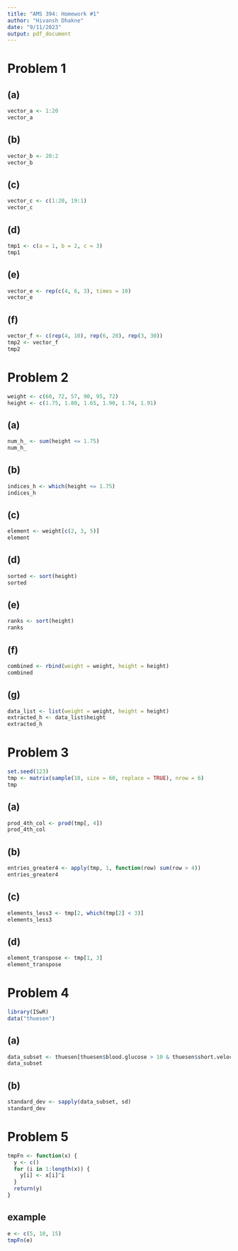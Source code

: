 ---
title: "AMS 394: Homework #1"
author: "Hivansh Dhakne"
date: "9/11/2023"
output: pdf_document
---

# Problem 1
## (a)
```{r}
vector_a <- 1:20
vector_a
```
## (b)
```{r}
vector_b <- 20:2
vector_b
```
## (c)
```{r}
vector_c <- c(1:20, 19:1)
vector_c
```
## (d)
```{r}
tmp1 <- c(a = 1, b = 2, c = 3)
tmp1
```
## (e)
```{r}
vector_e <- rep(c(4, 6, 3), times = 10)
vector_e
```
## (f) 
```{r}
vector_f <- c(rep(4, 10), rep(6, 20), rep(3, 30))
tmp2 <- vector_f
tmp2
```


# Problem 2
```{r}
weight <- c(60, 72, 57, 90, 95, 72)
height <- c(1.75, 1.80, 1.65, 1.90, 1.74, 1.91)
```
## (a)
```{r}
num_h_ <- sum(height <= 1.75)
num_h_
```
## (b)
```{r}
indices_h <- which(height <= 1.75)
indices_h
```
## (c)
```{r}
element <- weight[c(2, 3, 5)]
element
```
## (d)
```{r}
sorted <- sort(height)
sorted
```
## (e)
```{r}
ranks <- sort(height)
ranks
```
## (f)
```{r}
combined <- rbind(weight = weight, height = height)
combined
```
## (g)
```{r}
data_list <- list(weight = weight, height = height)
extracted_h <- data_list$height
extracted_h
```

# Problem 3
```{r}
set.seed(123)
tmp <- matrix(sample(10, size = 60, replace = TRUE), nrow = 6)
tmp
```

## (a)
```{r}
prod_4th_col <- prod(tmp[, 4])
prod_4th_col
```
## (b)
```{r}
entries_greater4 <- apply(tmp, 1, function(row) sum(row > 4))
entries_greater4
```
## (c)
```{r}
elements_less3 <- tmp[2, which(tmp[2] < 3)]
elements_less3
```
## (d)
```{r}
element_transpose <- tmp[1, 3]
element_transpose
```

# Problem 4
```{r}
library(ISwR)
data("thuesen")
```
## (a)
```{r}
data_subset <- thuesen[thuesen$blood.glucose > 10 & thuesen$short.velocity > 1.5, ]
data_subset
```
## (b)
```{r}
standard_dev <- sapply(data_subset, sd)
standard_dev
```

# Problem 5
```{r}
tmpFn <- function(x) {
  y <- c()
  for (i in 1:length(x)) {
    y[i] <- x[i]^i
  }
  return(y)
}
```
## example
```{r}
e <- c(5, 10, 15)
tmpFn(e)
```




